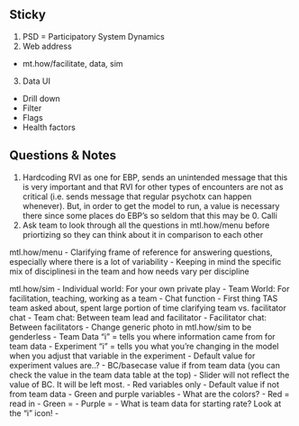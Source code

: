 ## Sticky
1. PSD = Participatory System Dynamics
2. Web address
- mt.how/facilitate, data, sim
3. Data UI
- Drill down
- Filter
- Flags
- Health factors

## Questions & Notes
1. Hardcoding RVI as one for EBP, sends an unintended message that this is very important and that RVI for other types of encounters are not as critical (i.e. sends message that regular psychotx can happen whenever). But, in order to get the model to run, a value is necessary there since some places do EBP's so seldom that this may be 0.  Calli
2. Ask team to look through all the questions in mtl.how/menu before priortizing so they can think about it in comparison to each other

mtl.how/menu
- Clarifying frame of reference for answering questions, especially where there is a lot of variability
- Keeping in mind the specific mix of disciplinesi in the team and how needs vary per discipline

mtl.how/sim
- Individual world: For your own private play
- Team World: For facilitation, teaching, working as a team
- Chat function - First thing TAS team asked about, spent large portion of time clarifying team vs. facilitator chat
- Team chat: Between team lead and facilitator
  - Facilitator chat: Between facilitators
  - Change generic photo in mtl.how/sim to be genderless
- Team Data "i" = tells you where information came from for team data
- Experiment "i" = tells you what you're changing in the model when you adjust that variable in the experiment
- Default value for experiment values are..?
  - BC/basecase value if from team data (you can check the value in the team data table at the top)
    - Slider will not reflect the value of BC. It will be left most.
    - Red variables only
  - Default value if not from team data
    - Green and purple variables
- What are the colors?
  - Red = read in
  - Green = 
  - Purple = 
- What is team data for starting rate? Look at the "i" icon!
- 
